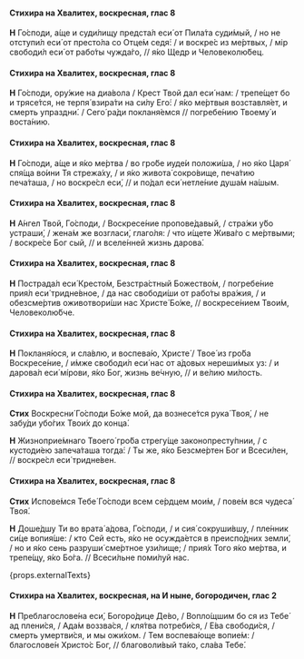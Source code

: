 #### Стихира на Хвалитех, воскресная, глас 8

**Н** Го́споди, а́ще и суди́лищу предста́л еси́ от Пила́та суди́мый, / но не отступи́л еси́ от престо́ла со Отце́м седя́: / и воскре́с из ме́ртвых, / мiр свободи́л еси́ от рабо́ты чужда́го, // я́ко Щедр и Человеколю́бец.

#### Стихира на Хвалитех, воскресная, глас 8

**Н** Го́споди, ору́жие на диа́вола / Крест Твой дал еси́ нам: / трепе́щет бо и трясе́тся, не терпя́ взира́ти на си́лу Его́: / я́ко ме́ртвыя возставля́ет, и смерть упраздни́. / Сего́ ра́ди покланя́емся // погребе́нию Твоему́ и воста́нию.

#### Стихира на Хвалитех, воскресная, глас 8

**Н** Го́споди, а́ще и я́ко ме́ртва / во гро́бе иуде́и положи́ша, / но я́ко Царя́ спя́ща во́ини Тя стрежа́ху, / и я́ко живота́ сокро́вище, печа́тию печа́таша, / но воскре́сл еси́, // и по́дал еси́ нетле́ние душа́м на́шым.

#### Стихира на Хвалитех, воскресная, глас 8

**Н** А́нгел Твой, Го́споди, / Воскресе́ние пропове́давый, / стра́жи у́бо устраши́, / жена́м же возгласи́, глаго́ля: / что и́щете Жива́го с ме́ртвыми; / воскре́се Бог сый, // и вселе́нней жизнь дарова́.

#### Стихира на Хвалитех, воскресная, глас 8

**Н** Пострада́л еси́ Кресто́м, Безстра́стный Божество́м, / погребе́ние прия́л еси́ тридне́вное, / да нас свободи́ши от рабо́ты вра́жия, / и обезсме́ртив оживотвори́ши нас Христе́ Бо́же, // воскресе́нием Твои́м, Человеколю́бче.

#### Стихира на Хвалитех, воскресная, глас 8

**Н** Покланя́юся, и сла́влю, и воспева́ю, Христе́ / Твое́ из гро́ба Воскресе́ние, / и́мже свободи́л еси́ нас от а́довых нереши́мых уз: / и дарова́л еси́ мíрови, я́ко Бог, жизнь ве́чную, // и ве́лию ми́лость.

#### Стихира на Хвалитех, воскресная, глас 8

**Стих** Воскресни́ Го́споди Бо́же мой, да вознесе́тся рука́ Твоя́, / не забу́ди убо́гих Твои́х до конца́.

**Н** Жизноприе́мнаго Твоего́ гро́ба стрегу́ще законопресту́пнии, / с кустоди́ею запеча́таша тогда́: / Ты же, я́ко Безсме́ртен Бог и Всеси́лен, // воскре́сл еси́ тридне́вен.

#### Стихира на Хвалитех, воскресная, глас 8

**Стих** Испове́мся Тебе́ Го́споди всем се́рдцем мои́м, / пове́м вся чудеса́ Твоя́.

**Н** Доше́дшу Ти во врата́ а́дова, Го́споди, / и сия́ сокруши́вшу, / пле́нник си́це вопия́ше: / кто Сей есть, я́ко не осужда́ется в преиспо́дних земли́, / но и я́ко сень разруши́ сме́ртное узи́лище; / прия́х Того я́ко ме́ртва, и трепе́щу, я́ко Бо́га. // Всеси́льне поми́луй нас.

{props.externalTexts}

#### Стихира на Хвалитех, воскресная, на И ныне, богородичен, глас 2

**Н** Преблагослове́на еси́, Богоро́дице Де́во, / Вопло́щшим бо ся из Тебе́ ад плени́ся, / Ада́м воззва́ся, / кля́тва потреби́ся, / Е́ва свободи́ся, / смерть умертви́ся, и мы ожи́хом. / Тем воспева́юще вопие́м: / благослове́н Христо́с Бог, // благоволи́вый та́ко, сла́ва Тебе́.
